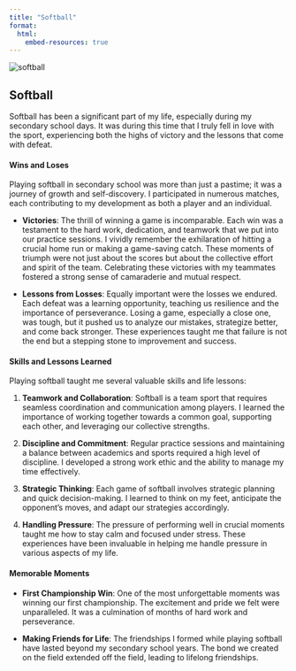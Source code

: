```yaml
---
title: "Softball"
format: 
  html:
    embed-resources: true
---
```


 <img src="imgs/softball.jpg" alt="softball">

## Softball

Softball has been a significant part of my life, especially during my secondary school days. It was during this time that I truly fell in love with the sport, experiencing both the highs of victory and the lessons that come with defeat.

#### **Wins and Loses**

Playing softball in secondary school was more than just a pastime; it was a journey of growth and self-discovery. I participated in numerous matches, each contributing to my development as both a player and an individual.

-   **Victories**: The thrill of winning a game is incomparable. Each win was a testament to the hard work, dedication, and teamwork that we put into our practice sessions. I vividly remember the exhilaration of hitting a crucial home run or making a game-saving catch. These moments of triumph were not just about the scores but about the collective effort and spirit of the team. Celebrating these victories with my teammates fostered a strong sense of camaraderie and mutual respect.

-   **Lessons from Losses**: Equally important were the losses we endured. Each defeat was a learning opportunity, teaching us resilience and the importance of perseverance. Losing a game, especially a close one, was tough, but it pushed us to analyze our mistakes, strategize better, and come back stronger. These experiences taught me that failure is not the end but a stepping stone to improvement and success.

#### **Skills and Lessons Learned**

Playing softball taught me several valuable skills and life lessons:

1.  **Teamwork and Collaboration**: Softball is a team sport that requires seamless coordination and communication among players. I learned the importance of working together towards a common goal, supporting each other, and leveraging our collective strengths.

2.  **Discipline and Commitment**: Regular practice sessions and maintaining a balance between academics and sports required a high level of discipline. I developed a strong work ethic and the ability to manage my time effectively.

3.  **Strategic Thinking**: Each game of softball involves strategic planning and quick decision-making. I learned to think on my feet, anticipate the opponent's moves, and adapt our strategies accordingly.

4.  **Handling Pressure**: The pressure of performing well in crucial moments taught me how to stay calm and focused under stress. These experiences have been invaluable in helping me handle pressure in various aspects of my life.

#### **Memorable Moments**

-   **First Championship Win**: One of the most unforgettable moments was winning our first championship. The excitement and pride we felt were unparalleled. It was a culmination of months of hard work and perseverance.

-   **Making Friends for Life**: The friendships I formed while playing softball have lasted beyond my secondary school years. The bond we created on the field extended off the field, leading to lifelong friendships.
